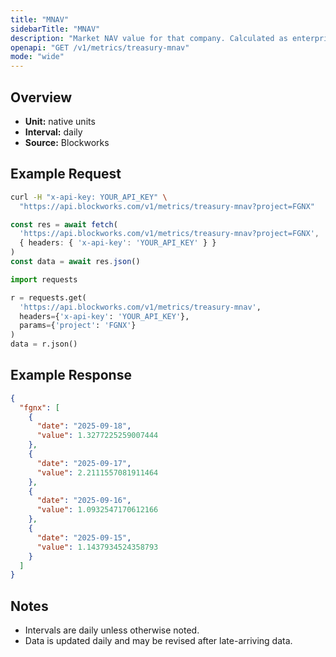 ```yaml
---
title: "MNAV"
sidebarTitle: "MNAV"
description: "Market NAV value for that company. Calculated as enterprise value / NAV"
openapi: "GET /v1/metrics/treasury-mnav"
mode: "wide"
---
```


## Overview

- **Unit:** native units
- **Interval:** daily
- **Source:** Blockworks

## Example Request

<CodeGroup>

```bash cURL
curl -H "x-api-key: YOUR_API_KEY" \
  "https://api.blockworks.com/v1/metrics/treasury-mnav?project=FGNX"
```

```typescript TypeScript
const res = await fetch(
  'https://api.blockworks.com/v1/metrics/treasury-mnav?project=FGNX',
  { headers: { 'x-api-key': 'YOUR_API_KEY' } }
)
const data = await res.json()
```

```python Python
import requests

r = requests.get(
  'https://api.blockworks.com/v1/metrics/treasury-mnav',
  headers={'x-api-key': 'YOUR_API_KEY'},
  params={'project': 'FGNX'}
)
data = r.json()
```

</CodeGroup>

## Example Response

```json
{
  "fgnx": [
    {
      "date": "2025-09-18",
      "value": 1.3277225259007444
    },
    {
      "date": "2025-09-17",
      "value": 2.2111557081911464
    },
    {
      "date": "2025-09-16",
      "value": 1.0932547170612166
    },
    {
      "date": "2025-09-15",
      "value": 1.1437934524358793
    }
  ]
}
```

## Notes
- Intervals are daily unless otherwise noted.
- Data is updated daily and may be revised after late-arriving data.